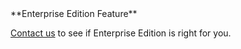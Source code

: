 <Info>
**Enterprise Edition Feature**

[Contact us](https://docs.onyx.app/contact_us) to see if Enterprise Edition is right for you.
</Info>
